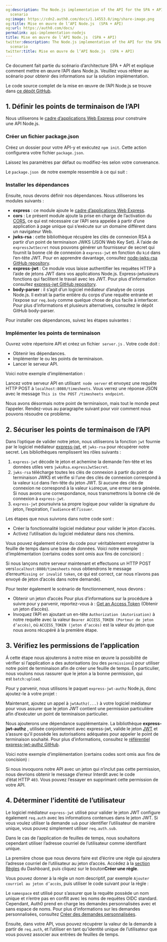```yaml
---
og:description: The Node.js implementation of the API for the SPA + API architecture
  scenario
og:image: https://cdn2.auth0.com/docs/1.14553.0/img/share-image.png
og:title: Mise en œuvre de l’API Node.js  (SPA + API)
og:url: https://auth0.com/docs/
permalink: api-implementation-nodejs
title: Mise en œuvre de l’API Node.js  (SPA + API)
twitter:description: The Node.js implementation of the API for the SPA + API architecture
  scenario
twitter:title: Mise en œuvre de l’API Node.js  (SPA + API)
---
```


Ce document fait partie du scénario d’architecture SPA + API et explique comment mettre en œuvre l’API dans Node.js. Veuillez vous référer au scénario pour obtenir des informations sur la solution implémentation.

Le code source complet de la mise en œuvre de l’API Node.js se trouve dans [ce dépôt GitHub](https://github.com/auth0-samples/auth0-pnp-exampleco-timesheets/tree/master/timesheets-api/node).

## 1. Définir les points de terminaison de l’API

Nous utiliserons le [cadre d’applications Web Express](http://expressjs.com/) pour construire une API Node.js.

### Créer un fichier package.json

Créez un dossier pour votre API-y et exécutez `npm init`. Cette action configurera votre fichier `package.json`.

Laissez les paramètres par défaut ou modifiez-les selon votre convenance.

Le `package.json`  de notre exemple ressemble à ce qui suit :



### Installer les dépendances

Ensuite, nous devons définir nos dépendances. Nous utiliserons les modules suivants :

* **express** : ce module ajoute le [cadre d’applications Web Express](https://expressjs.com/).
* **cors** : Le présent module ajoute la prise en charge de l’activation du [CORS](https://en.wikipedia.org/wiki/Cross-origin_resource_sharing), ce qui est nécessaire car l’API sera appelée à partir d’une application à page unique qui s’exécute sur un domaine différent dans un navigateur Web.
* **jwks-rsa** : cette bibliothèque récupère les clés de connexion RSA à partir d’un point de terminaison JWKS (JSON Web Key Set). À l’aide de `expressJwtSecret` nous pouvons générer un fournisseur de secret qui fournit la bonne clé de connexion à `express-jwt` en fonction du `kid` dans l’en-tête JWT. Pour en apprendre davantage, consultez [node-jwks-rsa GitHub repository](https://github.com/auth0/node-jwks-rsa).
* **express-jwt** : Ce module vous laisse authentifier les requêtes HTTP à l’aide de jetons JWT dans vos applications Node.js. Express-jwtusieurs fonctions qui facilitent le travail avec les JWT. Pour plus d’information consultez [express-jwt GitHub repository](https://github.com/auth0/express-jwt).
* **body-parser** : il s’agit d’un logiciel médiateur d’analyse de corps Node.js. Il extrait la partie entière du corps d’une requête entrante et l’expose sur `req.body` comme quelque chose de plus facile à interfacer. Pour plus d’informations et plusieurs alternatives, consultez le dépôt GitHub body-parser.

Pour installer ces dépendances, suivez les étapes suivantes :



### Implémenter les points de terminaison

Ouvrez votre répertoire API et créez un fichier  `server.js` . Votre code doit :

* Obtenir les dépendances.
* Implémenter le ou les points de terminaison.
* Lancer le serveur API.

Voici notre exemple d’implémentation :



Lancez votre serveur API en utilisant  `node server` et envoyez une requête HTTP POST à `localhost:8080/timesheets`. Vous verrez une réponse JSON avec le message `This is the POST /timesheets endpoint`.

Nous avons désormais notre point de terminaison, mais tout le monde peut l’appeler. Rendez-vous au paragraphe suivant pour voir comment nous pouvons résoudre ce problème.

## 2. Sécuriser les points de terminaison de l’API

Dans l’optique de valider notre jeton, nous utiliserons la fonction `jwt` fournie par le logiciel médiateur [express-jwt](https://github.com/auth0/express-jwt#usage), et `jwks-rsa` pour récupérer notre secret. Les bibliothèques remplissent les rôles suivants :

1. `express-jwt` décode le jeton et achemine la demande l’en-tête et les données utiles vers `jwksRsa.expressJwtSecret`.
2. `jwks-rsa` télécharge toutes les clés de connexion à partir du point de terminaison JWKS et vérifie si l’une des clés de connexion correspond à la valeur `kid` dans l’en-tête du jeton JWT. Si aucune des clés de connexion ne correspond à la valeur `kid`reçue, une erreur sera générée. Si nous avons une correspondance, nous transmettrons la bonne clé de connexion à `express-jwt`.
3. `express-jwt` poursuivra sa propre logique pour valider la signature du jeton, l’expiration, l'`audience` et l’`issuer`.

Les étapes que nous suivrons dans notre code sont :

* Créer la fonctionnalité logiciel médiateur pour valider le jeton d’accès.
* Activez l’utilisation du logiciel médiateur dans nos chemins.

Vous pouvez également écrire du code pour véritablement enregistrer la feuille de temps dans une base de données. Voici notre exemple d’implémentation (certains codes sont omis aux fins de concision) :



Si nous lançons notre serveur maintenant et effectuons un HTTP POST vers`localhost:8080/timesheets` nous obtiendrons le message d’erreur`Missing or invalid token`, ce qui est correct, car nous n’avons pas envoyé de jeton d’accès dans notre demande).

Pour tester également le scénario de fonctionnement, nous devons :

* Obtenir un jeton d’accès Pour plus d’informations sur la procédure à suivre pour y parvenir, reportez-vous à : [Get an Access Token](/architecture-scenarios/application/server-api#get-an-access-token) (Obtenir un jeton d’accès).
* Invoquez l’API en ajoutant un en-tête `Authorization (Autorisation)` à notre requête avec la valeur `Bearer ACCESS_TOKEN (Porteur de jeton d’accès)`, où `ACCESS_TOKEN (jeton d’accès)` est la valeur du jeton que nous avons récupéré à la première étape.

## 3. Vérifiez les permissions de l’application

Á cette étape nous ajouterons à notre mise en œuvre la possibilité de vérifier si l’application a des autorisations (ou des `permissions`) pour utiliser notre point de terminaison afin de créer une feuille de temps. En particulier, nous voulons nous rassurer que le jeton a la bonne permission, qui est `batch:upload`.

Pour y parvenir, nous utilisons le paquet `express-jwt-authz` Node.js, donc ajoutez-le à votre projet :



Maintenant, ajoutez un appel à `jwtAuthz(...)` à votre logiciel médiateur pour vous assurer que le jeton JWT contient une permission particulière afin d’exécuter un point de terminaison particulier.

Nous ajouterons une dépendance supplémentaire. La bibliothèque **express-jwt-authz** , utilisée conjointement avec express-jwt, valide le jeton [JWT](https://auth0.com/docs/tokens/concepts/jwts) et s’assure qu’il possède les autorisations adéquates pour appeler le point de terminaison souhaité. Pour plus d’informations, consultez le [référentiel express-jwt-authz GitHub](https://github.com/auth0/express-jwt-authz).

Voici notre exemple d’implémentation (certains codes sont omis aux fins de concision) :



Si nous invoquons notre API avec un jeton qui n’inclut pas cette permission, nous devrions obtenir le message d’erreur Interdit avec le code d’état HTTP `403`. Vous pouvez l’essayer en supprimant cette permission de votre API.

## 4. Déterminer l’identité de l’utilisateur

Le logiciel médiateur `express-jwt` utilisé pour valider le jeton JWT configure également `req.auth` avec les informations contenues dans le jeton JWT. Si vous voulez utiliser la demande `sub` pour identifier l’utilisateur de manière unique, vous pouvez simplement utiliser `req.auth.sub`.

Dans le cas de l’application de feuilles de temps, nous souhaitons cependant utiliser l’adresse courriel de l’utilisateur comme identifiant unique.

La première chose que nous devons faire est d’écrire une règle qui ajoutera l’adresse courriel de l’utilisateur au jeton d’accès. Accédez à la [section Règles](https://manage.auth0.com/#/rules%7D) du Dashboard, puis cliquez sur le bouton**Créer une règle**.

Vous pouvez donner à la règle un nom descriptif, par exemple `Ajouter courriel au jeton d’accès`, puis utiliser le code suivant pour la règle :



Le `namespace` est utilisé pour s’assurer que la requête possède un nom unique et n’entre pas en conflit avec les noms de requêtes OIDC standard. Cependant, Auth0 prend en charge les demandes personnalisées avec et sans espace de noms. Pour plus d’informations sur les demandes personnalisées, consultez [Créer des demandes personnalisées](/security/tokens/json-web-tokens/create-custom-claims).

Ensuite, dans votre API, vous pouvez récupérer la valeur de la demande à partir de `req.auth`, et l’utiliser en tant qu’identité unique de l’utilisateur que vous pouvez associer aux entrées de feuilles de temps.